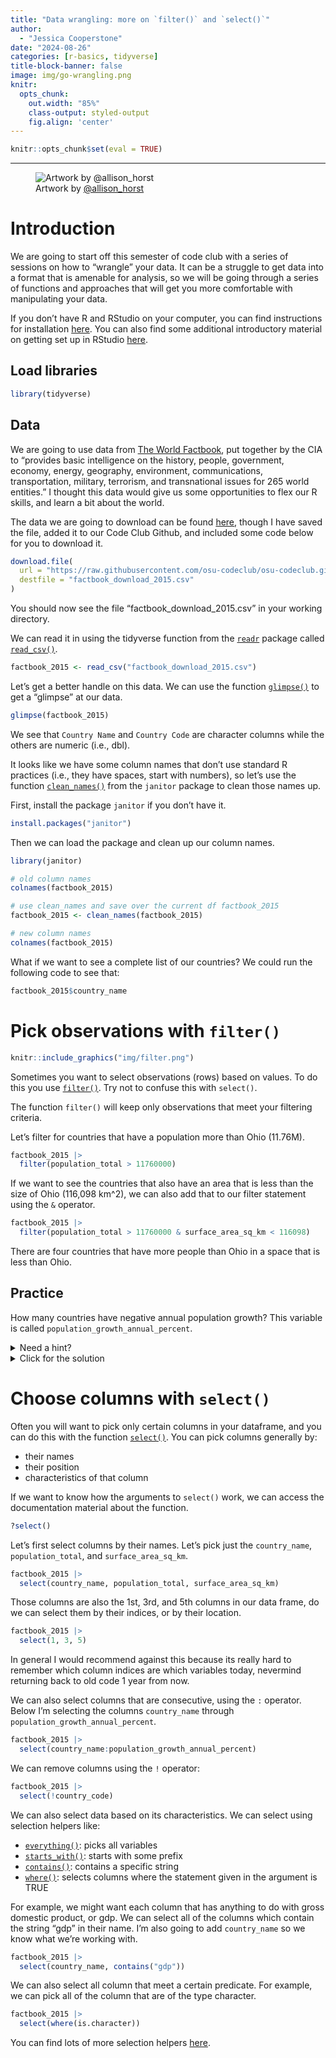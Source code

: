 ```yaml
---
title: "Data wrangling: more on `filter()` and `select()`"
author:
  - "Jessica Cooperstone"
date: "2024-08-26"
categories: [r-basics, tidyverse]
title-block-banner: false
image: img/go-wrangling.png
knitr:
  opts_chunk:
    out.width: "85%"
    class-output: styled-output
    fig.align: 'center'
---
```


```r
knitr::opts_chunk$set(eval = TRUE)
```

------------------------------------------------------------------------

![Artwork by [\@allison_horst](https://twitter.com/allison_horst)](img/go-wrangling.png)

# Introduction

We are going to start off this semester of code club with a series of sessions on how to "wrangle" your data. It can be a struggle to get data into a format that is amenable for analysis, so we will be going through a series of functions and approaches that will get you more comfortable with manipulating your data.

If you don't have R and RStudio on your computer, you can find instructions for installation [here](https://osu-codeclub.github.io/pages/setup.html). You can also find some additional introductory material on getting set up in RStudio [here](https://osu-codeclub.github.io/posts/S07E01_basics_01/).

## Load libraries

```r
library(tidyverse)
```

## Data

We are going to use data from [The World Factbook](https://www.cia.gov/the-world-factbook/), put together by the CIA to "provides basic intelligence on the history, people, government, economy, energy, geography, environment, communications, transportation, military, terrorism, and transnational issues for 265 world entities." I thought this data would give us some opportunities to flex our R skills, and learn a bit about the world.

The data we are going to download can be found [here](https://www.cia.gov/the-world-factbook/field/population/country-comparison/), though I have saved the file, added it to our Code Club Github, and included some code below for you to download it.

```r
download.file(
  url = "https://raw.githubusercontent.com/osu-codeclub/osu-codeclub.github.io/main/posts/S08E01_wrangling_01/data/factbook-2015.csv",
  destfile = "factbook_download_2015.csv"
)
```
You should now see the file "factbook_download_2015.csv" in your working directory.

We can read it in using the tidyverse function from the [`readr`](https://readr.tidyverse.org/index.html) package called [`read_csv()`](https://readr.tidyverse.org/reference/read_delim.html).

```r
factbook_2015 <- read_csv("factbook_download_2015.csv")
```
Let's get a better handle on this data. We can use the function [`glimpse()`](https://dplyr.tidyverse.org/reference/glimpse.html) to get a "glimpse" at our data.

```r
glimpse(factbook_2015)
```

We see that `Country Name` and `Country Code` are character columns while the others are numeric (i.e., dbl).

It looks like we have some column names that don't use standard R practices (i.e., they have spaces, start with numbers), so let's use the function [`clean_names()`]() from the `janitor` package to clean those names up.

First, install the package `janitor` if you don't have it.

```r
install.packages("janitor")
```

Then we can load the package and clean up our column names.
```r
library(janitor)
```

```r
# old column names
colnames(factbook_2015)

# use clean_names and save over the current df factbook_2015
factbook_2015 <- clean_names(factbook_2015)

# new column names
colnames(factbook_2015)
```

What if we want to see a complete list of our countries? We could run the following code to see that:

```r
factbook_2015$country_name
```


# Pick observations with `filter()`

```r
knitr::include_graphics("img/filter.png")
```

Sometimes you want to select observations (rows) based on values. To do this you use [`filter()`](https://dplyr.tidyverse.org/reference/filter.html). Try not to confuse this with `select()`.

::: {.callout-note title="`select()` picks columns, while `filter()` picks rows."} 
:::

The function `filter()` will keep only observations that meet your filtering criteria.

Let's filter for countries that have a population more than Ohio (11.76M).
```r
factbook_2015 |> 
  filter(population_total > 11760000)
```

If we want to see the countries that also have an area that is less than the size of Ohio (116,098 km^2), we can also add that to our filter statement using the `&` operator.

```r
factbook_2015 |> 
  filter(population_total > 11760000 & surface_area_sq_km < 116098)
```

There are four countries that have more people than Ohio in a space that is less than Ohio.

## Practice

How many countries have negative annual population growth? This variable is called `population_growth_annual_percent`.

<details><summary>Need a hint?</summary>

Try to `filter` for `population_growth_annual_percent` < 0.

</details>    


<details><summary>Click for the solution</summary>

```r
factbook_2015 |> 
  filter(population_growth_annual_percent < 0)
```

There are 34 countries that have a negative annual growth rate in 2015.

</details>    

# Choose columns with `select()`

Often you will want to pick only certain columns in your dataframe, and you can do this with the function [`select()`](https://dplyr.tidyverse.org/reference/select.html). You can pick columns generally by:

-   their names
-   their position 
-   characteristics of that column

If we want to know how the arguments to `select()` work, we can access the documentation material about the function.

```r
?select()
```

Let's first select columns by their names. Let's pick just the `country_name`, `population_total`, and `surface_area_sq_km`.

```r
factbook_2015 |> 
  select(country_name, population_total, surface_area_sq_km)
```

Those columns are also the 1st, 3rd, and 5th columns in our data frame, do we can select them by their indices, or by their location.

```r
factbook_2015 |> 
  select(1, 3, 5)
```

In general I would recommend against this because its really hard to remember which column indices are which variables today, nevermind returning back to old code 1 year from now.

We can also select columns that are consecutive, using the `:` operator. Below I'm selecting the columns `country_name` through `population_growth_annual_percent`.

```r
factbook_2015 |> 
  select(country_name:population_growth_annual_percent)
```

We can remove columns using the `!` operator:

```r
factbook_2015 |> 
  select(!country_code)
```


We can also select data based on its characteristics. We can select using selection helpers like:

* [`everything()`](https://tidyselect.r-lib.org/reference/everything.html): picks all variables
*  [`starts_with()`](https://tidyselect.r-lib.org/reference/starts_with.html): starts with some prefix
* [`contains()`](https://tidyselect.r-lib.org/reference/starts_with.html): contains a specific string
* [`where()`](https://tidyselect.r-lib.org/reference/where.html): selects columns where the statement given in the argument is TRUE

For example, we might want each column that has anything to do with gross domestic product, or gdp. We can select all of the columns which contain the string "gdp" in their name. I'm also going to add `country_name` so we know what we're working with.

```r
factbook_2015 |> 
  select(country_name, contains("gdp"))
```

We can also select all column that meet a certain predicate. For example, we can pick all of the column that are of the type character.

```r
factbook_2015 |> 
  select(where(is.character))
```


You can find lots of more selection helpers [here](https://dplyr.tidyverse.org/reference/select.html).